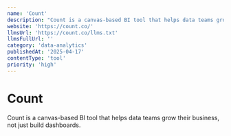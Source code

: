 ```yaml
---
name: 'Count'
description: "Count is a canvas-based BI tool that helps data teams grow their business, not just build dashboards."
website: 'https://count.co/'
llmsUrl: 'https://count.co/llms.txt'
llmsFullUrl: ''
category: 'data-analytics'
publishedAt: '2025-04-17'
contentType: 'tool'
priority: 'high'
---
```


# Count

Count is a canvas-based BI tool that helps data teams grow their business, not just build dashboards.
